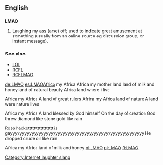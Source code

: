 ==English==

==={{initialism}}===
'''LMAO'''

# {{context|internet slang}} Laughing my [[ass]] (arse) off; used to indicate great amusement at something (usually from an online source eg discussion group, or instant message).

===See also===
*[[LOL]]
*[[ROFL]]
*[[ROFLMAO]]

[[Category:Internet laughter slang]]

[[de:LMAO]]
[[es:LMAO]]Africa my Africa 
Africa my mother land
land of milk and honey
land of natural beauty
Africa land where i live

Africa my Africa
A land of great rulers
Africa my Africa
land of nature
A land were nature lives

Africa my Africa
A land blessed by God himself
On the day of creation 
God threw diamond like stone
gold like rain











































































































Ross hacketttttttttttttttttt is gayyyyyyyyyyyyyyyyyyyyyyyyyyyyyyyyyyyyyyyyyyyyyyyyyyyyyyyy
He dropped crude oil like rain

Africa my Africa
land of milk and honey 
[[nl:LMAO]]
[[pl:LMAO]]
[[fi:LMAO]]